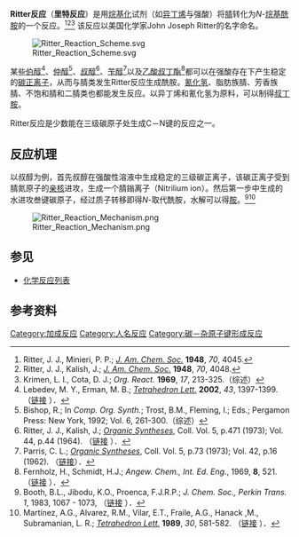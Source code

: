 {{Reactionbox
| Name = 里特反应
| Type = 加成反应
| NamedAfter = 约翰 J. 里特
| Section3 = {{Reactionbox Identifiers
   | OrganicChemistryNamed = ritter-reaction
   | RSC_ontology_id = 0000058
 }}
}}

'''Ritter反应'''（'''里特反应'''）是用[[烷基化|烷基化]]试剂（如[[异丁烯|异丁烯]]与强酸）将[[腈|腈]]转化为''N''-[[烷基|烷基]][[酰胺|酰胺]]的一个反应。<ref>Ritter, J. J., Minieri, P. P.; ''[[J._Am._Chem._Soc.|J. Am. Chem. Soc.]]'' '''1948''', ''70'', 4045.</ref><ref>Ritter, J. J., Kalish, J.; ''[[J._Am._Chem._Soc.|J. Am. Chem. Soc.]]'' '''1948''', ''70'', 4048.</ref><ref>Krimen, L. I., Cota, D. J.; ''Org. React.'' '''1969''', ''17'', 213-325.（综述）</ref> 该反应以美国化学家John Joseph Ritter的名字命名。

[[File:Ritter_Reaction_Scheme.svg|center]]

某些[[伯醇|伯醇]]<ref>Lebedev, M. Y., Erman, M. B.; ''[[Tetrahedron_Lett.|Tetrahedron Lett.]]'' '''2002''', ''43'', 1397-1399. （[http://dx.doi.org/doi:10.1016/S0040-4039(02)00057-6 链接] {{Wayback|url=http://dx.doi.org/doi:10.1016/S0040-4039(02)00057-6 |date=20190630201722 }}）．</ref>、[[仲醇|仲醇]]<ref>Bishop, R.; In ''Comp. Org. Synth.''; Trost, B.M., Fleming, I.; Eds.; Pergamon Press: New York, 1992; Vol. 6, 261-300.（综述）</ref>、[[叔醇|叔醇]]<ref>Ritter, J. J., Kalish, J.; ''[[Organic_Syntheses|Organic Syntheses]]'', Coll. Vol. 5, p.471 (1973); Vol. 44, p.44 (1964). （[http://www.orgsyn.org/orgsyn/prep.asp?prep=cv5p0471 链接] {{Wayback|url=http://www.orgsyn.org/orgsyn/prep.asp?prep=cv5p0471 |date=20070930225040 }}）．</ref>、[[苄醇|苄醇]]<ref>Parris, C. L.; ''[[Organic_Syntheses|Organic Syntheses]]'', Coll. Vol. 5, p.73 (1973); Vol. 42, p.16 (1962). （[http://www.orgsyn.org/orgsyn/prep.asp?prep=cv5p0073 链接]）．</ref>以及[[乙酸叔丁酯|乙酸叔丁酯]]<ref>Fernholz, H., Schmidt, H.J.; ''Angew. Chem., Int. Ed. Eng.'', 1969, '''8''', 521. （[http://dx.doi.org/doi:10.1002/anie.196905211 链接] {{Wayback|url=http://dx.doi.org/doi:10.1002/anie.196905211 |date=20190630201722 }}）．</ref>都可以在强酸存在下产生稳定的[[碳正离子|碳正离子]]，从而与腈类发生Ritter反应生成酰胺。[[氰化氢|氰化氢]]、脂肪族腈、芳香族腈、不饱和腈和二腈类也都能发生反应。以异丁烯和氰化氢为原料，可以制得[[叔丁胺|叔丁胺]]。

Ritter反应是少数能在三级碳原子处生成C－N键的反应之一。

== 反应机理 ==
以叔醇为例，首先叔醇在强酸性溶液中生成稳定的三级碳正离子，该碳正离子受到腈氮原子的[[亲核|亲核]]进攻，生成一个腈鎓离子（Nitrilium ion）。然后第一步中生成的水进攻叁键碳原子，经过质子转移即得''N''-取代酰胺，水解可以得[[胺|胺]]。<ref>Booth, B.L., Jibodu, K.O., Proenca, F.J.R.P.; ''J. Chem. Soc., Perkin Trans. 1'', 1983, 1067 - 1073, （[http://dx.doi.org/doi:10.1039/P19830001067 链接] {{Wayback|url=http://dx.doi.org/doi:10.1039/P19830001067 |date=20190630201723 }}）．</ref><ref>Martínez, A.G., Alvarez, R.M., Vilar, E.T., Fraile, A.G., Hanack ,M., Subramanian, L. R.; ''[[Tetrahedron_Lett.|Tetrahedron Lett.]]'' '''1989''', ''30'', 581-582. （[http://dx.doi.org/doi:10.1016/S0040-4039(00)95260-2 链接] {{Wayback|url=http://dx.doi.org/doi:10.1016/S0040-4039(00)95260-2 |date=20190630201722 }}）．</ref>

[[File:Ritter_Reaction_Mechanism.png|center]]

== 参见 ==
*[[化学反应列表|化学反应列表]]

== 参考资料 ==
{{Reflist}}

[[Category:加成反应|Category:加成反应]]
[[Category:人名反应|Category:人名反应]]
[[Category:碳－杂原子键形成反应|Category:碳－杂原子键形成反应]]